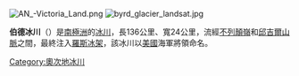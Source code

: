 [[Image:AN_-Victoria_Land.png|thumb]]
[[Image:byrd_glacier_landsat.jpg|thumb]]

'''伯德冰川'''（{{lang-en|Byrd Glacier}}）是[[南極洲|南極洲]]的[[冰川|冰川]]，長136公里、寬24公里，流經[[不列顛嶺|不列顛嶺]]和[[邱吉爾山脈|邱吉爾山脈]]之間，最終注入[[羅斯冰架|羅斯冰架]]，該冰川以[[美國|美國]]海軍將領命名。

{{coord|80|20|S|159|00|E|display=title}}

{{DEFAULTSORT:Byrd Glacier}}
[[Category:奧次地冰川|Category:奧次地冰川]]


{{OatesLand-geo-stub}}